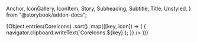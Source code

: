   Anchor,
  IconGallery,
  IconItem,
  Story,
  Subheading,
  Subtitle,
  Title,
  Unstyled,
} from "@storybook/addon-docs";


<Meta title="Iconography" />

<Title>Iconography</Title>

<IconGallery>
  {Object.entries(CoreIcons)
    .sort()
    .map(([key, icon]) => (
      <IconItem key={key} name={key}>
        <Icon
          icon={icon}
          className="p-2"
          onClick={() => {
            navigator.clipboard.writeText(`CoreIcons.${key}`);
          }}
        />
      </IconItem>
    ))}
</IconGallery>

